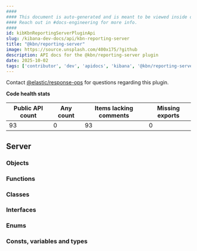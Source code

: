 ```yaml
---
####
#### This document is auto-generated and is meant to be viewed inside our experimental, new docs system.
#### Reach out in #docs-engineering for more info.
####
id: kibKbnReportingServerPluginApi
slug: /kibana-dev-docs/api/kbn-reporting-server
title: "@kbn/reporting-server"
image: https://source.unsplash.com/400x175/?github
description: API docs for the @kbn/reporting-server plugin
date: 2025-10-02
tags: ['contributor', 'dev', 'apidocs', 'kibana', '@kbn/reporting-server']
---
```




Contact [@elastic/response-ops](https://github.com/orgs/elastic/teams/response-ops) for questions regarding this plugin.

**Code health stats**

| Public API count  | Any count | Items lacking comments | Missing exports |
|-------------------|-----------|------------------------|-----------------|
| 93 | 0 | 93 | 0 |

## Server

### Objects
<DocDefinitionList data={kbnReportingServerObj.server.objects}/>

### Functions
<DocDefinitionList data={kbnReportingServerObj.server.functions}/>

### Classes
<DocDefinitionList data={kbnReportingServerObj.server.classes}/>

### Interfaces
<DocDefinitionList data={kbnReportingServerObj.server.interfaces}/>

### Enums
<DocDefinitionList data={kbnReportingServerObj.server.enums}/>

### Consts, variables and types
<DocDefinitionList data={kbnReportingServerObj.server.misc}/>

